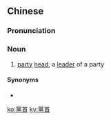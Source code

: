 {{also|党首}}
==Chinese==
{{zh-forms|s=党首}}

===Pronunciation===
{{zh-pron
|m=dǎngshǒu
|c=dong2 sau2
|mn=tóng-siú
|cat=n
}}

===Noun===
{{zh-noun}}

# [[party]] [[head]], a [[leader]] of a party

====Synonyms====
* {{zh-l|黨魁}}

[[ko:黨首]]
[[ky:黨首]]